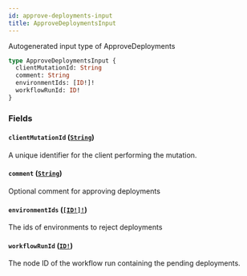 ```yaml
---
id: approve-deployments-input
title: ApproveDeploymentsInput
---
```


Autogenerated input type of ApproveDeployments

```graphql
type ApproveDeploymentsInput {
  clientMutationId: String
  comment: String
  environmentIds: [ID!]!
  workflowRunId: ID!
}
```

### Fields

#### `clientMutationId` ([`String`](/docs/api/scalars/string))

A unique identifier for the client performing the mutation.

#### `comment` ([`String`](/docs/api/scalars/string))

Optional comment for approving deployments

#### `environmentIds` ([`[ID!]!`](/docs/api/scalars/id))

The ids of environments to reject deployments

#### `workflowRunId` ([`ID!`](/docs/api/scalars/id))

The node ID of the workflow run containing the pending deployments.
